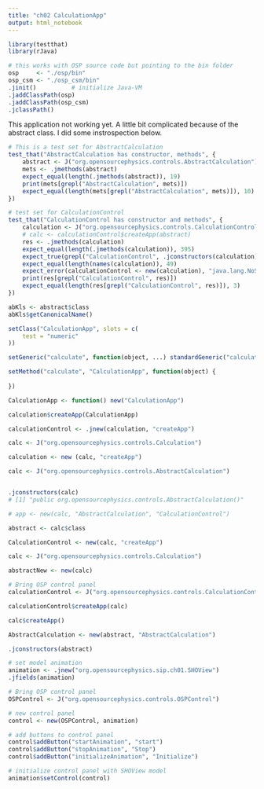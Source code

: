 ```yaml
---
title: "ch02 CalculationApp"
output: html_notebook
---
```



```r
library(testthat)
library(rJava)

# this works with OSP source code but pointing to the bin folder
osp     <- "./osp/bin"
osp_csm <- "./osp_csm/bin"
.jinit()          # initialize Java-VM
.jaddClassPath(osp)
.jaddClassPath(osp_csm)
.jclassPath()
```

This application not working yet. A little bit complicated because of the abstract class.
I did some instrospection below.

```r
# This is a test set for AbstractCalculation
test_that("AbstractCalculation has constructor, methods", {
    abstract <- J("org.opensourcephysics.controls.AbstractCalculation")
    mets <- .jmethods(abstract)
    expect_equal(length(.jmethods(abstract)), 19)
    print(mets[grepl("AbstractCalculation", mets)])
    expect_equal(length(mets[grepl("AbstractCalculation", mets)]), 10)
})
```


```r
# test set for CalculationControl
test_that("CalculationControl has constructor and methods", {
    calculation <- J("org.opensourcephysics.controls.CalculationControl")
    # calc <- calculationControl$createApp(abstract)
    res <- .jmethods(calculation)
    expect_equal(length(.jmethods(calculation)), 395)
    expect_true(grepl("CalculationControl", .jconstructors(calculation)))
    expect_equal(length(names(calculation)), 49)
    expect_error(calculationControl <- new(calculation), "java.lang.NoSuchMethodException: org.opensourcephysics.controls.CalculationControl.<init>()")
    print(res[grepl("CalculationControl", res)])
    expect_equal(length(res[grepl("CalculationControl", res)]), 3)
})
```

```r
abKls <- abstract$class
abKls$getCanonicalName()
```


```r
setClass("CalculationApp", slots = c(
    test = "numeric"
))

setGeneric("calculate", function(object, ...) standardGeneric("calculate"))

setMethod("calculate", "CalculationApp", function(object) {
    
})

CalculationApp <- function() new("CalculationApp")

```


```r
calculation$createApp(CalculationApp)
```


```r
calculationControl <- .jnew(calculation, "createApp")
```


```r
calc <- J("org.opensourcephysics.controls.Calculation")

calculation <- new (calc, "createApp")
```

```r
calc <- J("org.opensourcephysics.controls.AbstractCalculation")


.jconstructors(calc)
# [1] "public org.opensourcephysics.controls.AbstractCalculation()"

# app <- new(calc, "AbstractCalculation", "CalculationControl")
```

```r
abstract <- calc$class
```





```r
CalculationControl <- new(calc, "createApp")
```

```r
calc <- J("org.opensourcephysics.controls.Calculation")
```

```r
abstractNew <- new(calc)
```



```r
# Bring OSP control panel
calculationControl <- J("org.opensourcephysics.controls.CalculationControl")
```


```r
calculationControl$createApp(calc)
```


```r
calc$createApp()
```


```r
AbstractCalculation <- new(abstract, "AbstractCalculation")
```


```r
.jconstructors(abstract)
```




```r
# set model animation
animation <- .jnew("org.opensourcephysics.sip.ch01.SHOView")
.jfields(animation)
```



```r


# Bring OSP control panel
OSPControl <- J("org.opensourcephysics.controls.OSPControl")

# new control panel
control <- new(OSPControl, animation)

# add buttons to control panel
control$addButton("startAnimation", "start")
control$addButton("stopAnimation", "Stop")
control$addButton("initializeAnimation", "Initialize")

# initialize control panel with SHOView model
animation$setControl(control)
```




